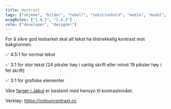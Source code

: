 ```yaml
---
title: Kontrast
tags: ["skjema", "bilder", "tabell", "tekstinnhold", "media", "modal", "innlogging", "animasjon", "navigasjon"]
wcagRules: ["1.4.1", "1.4.3"]
role: ["developer", "designer"]
---
```


For å sikre god lesbarket skal all tekst ha tilstrekkelig kontrast mot bakgrunnen.

✅ 4.5:1 for normal tekst

✅ 3:1 for stor tekst (24 piksler høy i vanlig skrift eller minst 19 piksler høy i fet skrift)

✅ 3:1 for grafiske elementer

Våre [farger i Jøkul](https://jokul.fremtind.no/profil/farger) er bestemt med hensyn til kontrastnivået.

Verktøy: https://colourcontrast.cc
